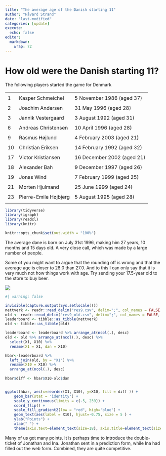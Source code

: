 ```yaml
---
title: "The average age of the Danish starting 11"
author: "Håvard Strand"
date: "last-modified"
categories: [update]
execute:
  echo: false
editor: 
  markdown: 
    wrap: 72
---
```


# How old were the Danish starting 11?

The following players started the game for Denmark.

|     |                       |                            |
|-----|-----------------------|----------------------------|
|     |                       |                            |
| 1   | Kasper Schmeichel     | 5 November 1986 (aged 37)  |
|     |                       |                            |
| 2   | Joachim Andersen      | 31 May 1996 (aged 28)      |
|     |                       |                            |
| 3   | Jannik Vestergaard    | 3 August 1992 (aged 31)    |
|     |                       |                            |
| 6   | Andreas Christensen   | 10 April 1996 (aged 28)    |
|     |                       |                            |
| 9   | Rasmus Højlund        | 4 February 2003 (aged 21)  |
|     |                       |                            |
| 10  | Christian Eriksen     | 14 February 1992 (aged 32) |
|     |                       |                            |
| 17  | Victor Kristiansen    | 16 December 2002 (aged 21) |
|     |                       |                            |
| 18  | Alexander Bah         | 9 December 1997 (aged 26)  |
|     |                       |                            |
| 19  | Jonas Wind            | 7 February 1999 (aged 25)  |
|     |                       |                            |
| 21  | Morten Hjulmand       | 25 June 1999 (aged 24)     |
|     |                       |                            |
| 23  | Pierre-Emile Højbjerg | 5 August 1995 (aged 28)    |
|     |                       |                            |

```r

library(tidyverse)
library(igraph)
library(readxl)
library(knitr)

knitr::opts_chunk$set(out.width = "100%")

```

The average dane is born on July 31st 1996, making him 27 years, 10
months and 15 days old. A very close call, which was made by a large
number of people. 

Some of you might want to argue that the rounding off
is wrong and that the average age is closer to 28.0 than 27.0. And to
this I can only say that it is very much not how things work with age.
Try sending your 17.5-year old to the store to buy beer.

![](R.png)



```r
#| warning: false

invisible(capture.output(Sys.setlocale()))
nettverk <- readr::read_delim("res9.csv", delim=";", col_names = FALSE, locale = locale(encoding = "UTF-8"))
old <- readr::read_delim("res9_old.csv", delim=";", col_names = FALSE, locale = locale(encoding = "UTF-8"))
leaderboard <- tibble::as_tibble(nettverk)
old <- tibble::as_tibble(old)

leaderboard <- leaderboard %>% arrange_at(ncol(.), desc)
old <- old %>% arrange_at(ncol(.), desc) %>% 
  select(X1, X10) %>% 
  rename(X1 = X1, dan = X10)

hbar<-leaderboard %>% 
  left_join(old, by = "X1") %>% 
  rename(X10 = X10) %>% 
  arrange_at(ncol(.), desc)
  
hbar$diff <- hbar$X10-old$dan


ggplot(hbar, aes(x=reorder(X1, X10), y=X10, fill = diff )) + 
    geom_bar(stat = 'identity') + 
    scale_y_continuous(limits = c(-5, 230)) +
    coord_flip() + 
    scale_fill_gradient2(low = "red", high="blue") +
    geom_text(aes(label = X10), hjust=-0.75, size = 5 ) + 
    ylab("Points") +
    xlab(" ") +
    theme(axis.text=element_text(size=18), axis.title=element_text(size=18,face="bold"))
```

Many of us got many points. It is perhaps time to introduce the double-ticket of Jonathan and Ina. Jonathan sent in a prediction form, while Ina had filled out the web form. Combined, they are quite competitive.
